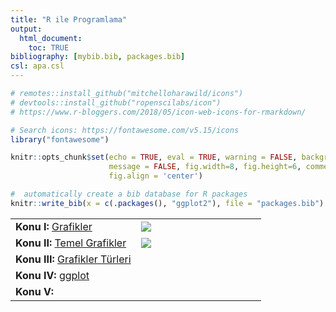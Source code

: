 ```yaml
---
title: "R ile Programlama"
output:
  html_document:
    toc: TRUE
bibliography: [mybib.bib, packages.bib]
csl: apa.csl
---
```


```r
# remotes::install_github("mitchelloharawild/icons")
# devtools::install_github("ropenscilabs/icon")
# https://www.r-bloggers.com/2018/05/icon-web-icons-for-rmarkdown/

# Search icons: https://fontawesome.com/v5.15/icons
library("fontawesome")

knitr::opts_chunk$set(echo = TRUE, eval = TRUE, warning = FALSE, background = "gray85",
                      message = FALSE, fig.width=8, fig.height=6, comment = NA,
                      fig.align = 'center')

#  automatically create a bib database for R packages
knitr::write_bib(x = c(.packages(), "ggplot2"), file = "packages.bib")
```


|   |   |
|---|---|
|**Konu I: ** [Grafikler](sunu\G_Gorsellestirme_I.html) |![](figures/g1.png) |
|**Konu II: **   [Temel Grafikler](sunu\G_Gorsellestirme_II.html) | ![](figures/g2.jfif) |
| **Konu III: **   [Grafikler Türleri](sunu\G_Gorsellestirme_III.html) | |
| **Konu IV: **   [ggplot](sunu\G_Gorsellestirme_IV.html)  |  |
| **Konu V: **   []() |  |





